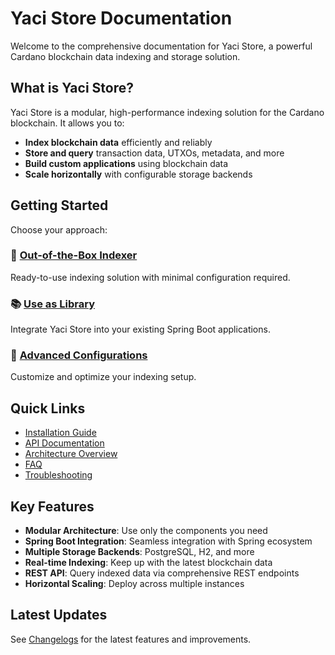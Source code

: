 # Yaci Store Documentation

Welcome to the comprehensive documentation for Yaci Store, a powerful Cardano blockchain data indexing and storage solution.

## What is Yaci Store?

Yaci Store is a modular, high-performance indexing solution for the Cardano blockchain. It allows you to:

- **Index blockchain data** efficiently and reliably
- **Store and query** transaction data, UTXOs, metadata, and more
- **Build custom applications** using blockchain data
- **Scale horizontally** with configurable storage backends

## Getting Started

Choose your approach:

### 🚀 [Out-of-the-Box Indexer](/usage/outOfTheBoxIndexer)
Ready-to-use indexing solution with minimal configuration required.

### 📚 [Use as Library](/usage/asALibrary)
Integrate Yaci Store into your existing Spring Boot applications.

### 🔧 [Advanced Configurations](/advancedConfigurations)
Customize and optimize your indexing setup.

## Quick Links

- [Installation Guide](/gettingStarted/installation)
- [API Documentation](/apis)
- [Architecture Overview](/yacistore)
- [FAQ](/faq)
- [Troubleshooting](/troubleshooting)

## Key Features

- **Modular Architecture**: Use only the components you need
- **Spring Boot Integration**: Seamless integration with Spring ecosystem
- **Multiple Storage Backends**: PostgreSQL, H2, and more
- **Real-time Indexing**: Keep up with the latest blockchain data
- **REST API**: Query indexed data via comprehensive REST endpoints
- **Horizontal Scaling**: Deploy across multiple instances

## Latest Updates

See [Changelogs](/changelogs) for the latest features and improvements.